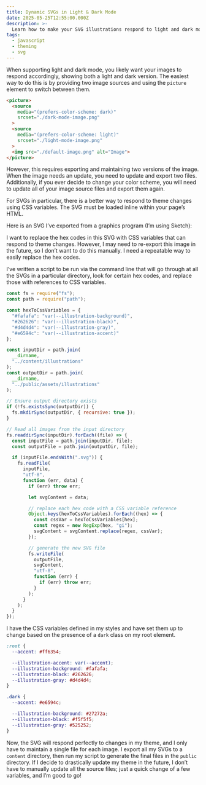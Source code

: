 ```yaml
---
title: Dynamic SVGs in Light & Dark Mode
date: 2025-05-25T12:55:00.000Z
description: >-
  Learn how to make your SVG illustrations respond to light and dark mode using CSS variables—plus, a script to automate replacing hex values.
tags:
  - javascript
  - theming
  - svg
---
```

When supporting light and dark mode, you likely want your images to respond accordingly, showing both a light and dark version. The easiest way to do this is by providing two image sources and using the `picture` element to switch between them.

```html
<picture>
  <source
    media="(prefers-color-scheme: dark)"
    srcset="./dark-mode-image.png"
  >
  <source
    media="(prefers-color-scheme: light)"
    srcset="./light-mode-image.png"
  >
  <img src="./default-image.png" alt="Image">
</picture>
```

However, this requires exporting and maintaining two versions of the image. When the image needs an update, you need to update and export two files. Additionally, if you ever decide to change your color scheme, you will need to update all of your image source files and export them again.

For SVGs in particular, there is a better way to respond to theme changes using CSS variables. The SVG must be loaded inline within your page’s HTML.

Here is an SVG I’ve exported from a graphics program (I’m using Sketch):

<LightDarkSvg />

I want to replace the hex codes in this SVG with CSS variables that can respond to theme changes. However, I may need to re-export this image in the future, so I don’t want to do this manually. I need a repeatable way to easily replace the hex codes.

I’ve written a script to be run via the command line that will go through at all the SVGs in a particular directory, look for certain hex codes, and replace those with references to CSS variables.

```javascript
const fs = require("fs");
const path = require("path");

const hexToCssVariables = {
  "#fafafa": "var(--illustration-background)",
  "#262626": "var(--illustration-black)",
  "#d4d4d4": "var(--illustration-gray)",
  "#e6594c": "var(--illustration-accent)"
};

const inputDir = path.join(
  __dirname,
  "../content/illustrations"
);
const outputDir = path.join(
  __dirname,
  "../public/assets/illustrations"
);

// Ensure output directory exists
if (!fs.existsSync(outputDir)) {
  fs.mkdirSync(outputDir, { recursive: true });
}

// Read all images from the input directory
fs.readdirSync(inputDir).forEach((file) => {
  const inputFile = path.join(inputDir, file);
  const outputFile = path.join(outputDir, file);

  if (inputFile.endsWith(".svg")) {
    fs.readFile(
      inputFile,
      "utf-8",
      function (err, data) {
        if (err) throw err;

        let svgContent = data;

        // replace each hex code with a CSS variable reference
        Object.keys(hexToCssVariables).forEach((hex) => {
          const cssVar = hexToCssVariables[hex];
          const regex = new RegExp(hex, "gi");
          svgContent = svgContent.replace(regex, cssVar);
        });

        // generate the new SVG file
        fs.writeFile(
          outputFile,
          svgContent,
          "utf-8",
          function (err) {
            if (err) throw err;
          }
        );
      }
    );
  }
});
```

I have the CSS variables defined in my styles and have set them up to change based on the presence of a `dark` class on my root element.

```css
:root {
  --accent: #ff6354;

  --illustration-accent: var(--accent);
  --illustration-background: #fafafa;
  --illustration-black: #262626;
  --illustration-gray: #d4d4d4;
}

.dark {
  --accent: #e6594c;

  --illustration-background: #27272a;
  --illustration-black: #f5f5f5;
  --illustration-gray: #525252;
}
```

Now, the SVG will respond perfectly to changes in my theme, and I only have to maintain a single file for each image. I export all my SVGs to a `content` directory, then run my script to generate the final files in the `public` directory. If I decide to drastically update my theme in the future, I don’t have to manually update all the source files; just a quick change of a few variables, and I’m good to go!